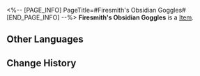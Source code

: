 <%-- [PAGE_INFO]
PageTitle=#Firesmith's Obsidian Goggles#
[END_PAGE_INFO] --%>
{{Item Infobox
|id          = 61071
|image       = Item Firesmith's Obsidian Goggles.png
|type        = 
|invCategory = Relics
|rarity      = 5
|effect      = 
|description = Protective goggles crafted from dark-black fire crystals. Through these lenses, even the flurry of intense sparks becomes a mosaic of dull shadows.
|source1     = [[Cavern of Corrosion: Stargazer Navalia]]
}}
'''Firesmith's Obsidian Goggles''' is a [[Item]].

==Other Languages==
{{Other Languages
|en   = Firesmith's Obsidian Goggles
|zhs  = 火匠的黑曜目镜
|zht  = 火匠的黑曜目鏡
|ja   = 火匠の黒曜レンズ
|ko   = 화장(火匠)의 흑요석 고글
|es   = Lentes de obsidiana del forjador
|fr   = Lunettes d'obsidienne de Forgefeu
|ru   = Обсидиановые очки кузнеца
|th   = Firesmith's Obsidian Goggles
|vi   = Kính Đen Của Thợ Rèn Lửa
|de   = Obsidianbrille des Feuerschmieds
|id   = Firesmith's Obsidian Goggles
|pt   = Óculos de Obsidiana do Artesão de Fogo
}}

==Change History==
{{Change History|1.0}}